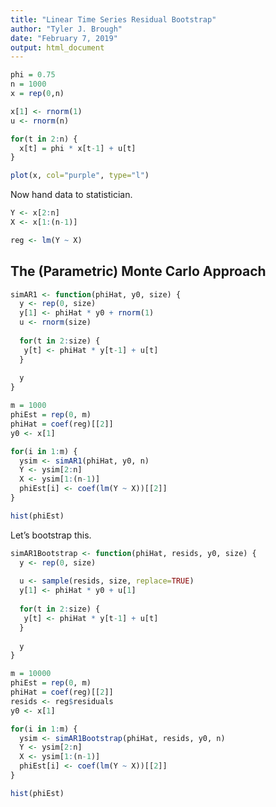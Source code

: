 ```yaml
---
title: "Linear Time Series Residual Bootstrap"
author: "Tyler J. Brough"
date: "February 7, 2019"
output: html_document
---
```


```r
phi = 0.75
n = 1000
x = rep(0,n)

x[1] <- rnorm(1)
u <- rnorm(n)

for(t in 2:n) {
  x[t] = phi * x[t-1] + u[t]
}

plot(x, col="purple", type="l")
```


Now hand data to statistician.

```r
Y <- x[2:n]
X <- x[1:(n-1)]

reg <- lm(Y ~ X)
```


## The (Parametric) Monte Carlo Approach

```r
simAR1 <- function(phiHat, y0, size) {
  y <- rep(0, size)
  y[1] <- phiHat * y0 + rnorm(1)
  u <- rnorm(size)
  
  for(t in 2:size) {
   y[t] <- phiHat * y[t-1] + u[t]
  }
  
  y
}

m = 1000
phiEst = rep(0, m)
phiHat = coef(reg)[[2]]
y0 <- x[1]

for(i in 1:m) {
  ysim <- simAR1(phiHat, y0, n)
  Y <- ysim[2:n]
  X <- ysim[1:(n-1)]
  phiEst[i] <- coef(lm(Y ~ X))[[2]]
}

hist(phiEst)
```



Let's bootstrap this.


```r
simAR1Bootstrap <- function(phiHat, resids, y0, size) {
  y <- rep(0, size)
  
  u <- sample(resids, size, replace=TRUE)
  y[1] <- phiHat * y0 + u[1]
  
  for(t in 2:size) {
   y[t] <- phiHat * y[t-1] + u[t]
  }
  
  y
}

m = 10000
phiEst = rep(0, m)
phiHat = coef(reg)[[2]]
resids <- reg$residuals
y0 <- x[1]

for(i in 1:m) {
  ysim <- simAR1Bootstrap(phiHat, resids, y0, n)
  Y <- ysim[2:n]
  X <- ysim[1:(n-1)]
  phiEst[i] <- coef(lm(Y ~ X))[[2]]
}

hist(phiEst)
```
